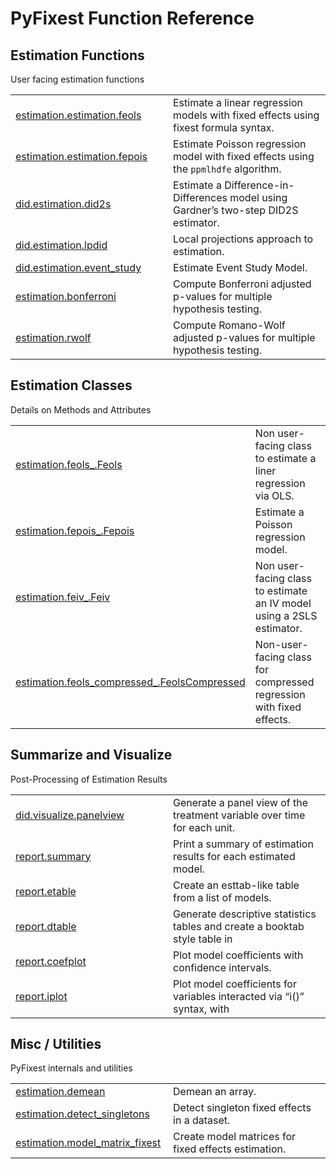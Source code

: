 # PyFixest Function Reference {.doc .doc-index}

## Estimation Functions

User facing estimation functions


| | |
| --- | --- |
| [estimation.estimation.feols](estimation.estimation.feols.qmd#pyfixest.estimation.estimation.feols) | Estimate a linear regression models with fixed effects using fixest formula syntax. |
| [estimation.estimation.fepois](estimation.estimation.fepois.qmd#pyfixest.estimation.estimation.fepois) | Estimate Poisson regression model with fixed effects using the `ppmlhdfe` algorithm. |
| [did.estimation.did2s](did.estimation.did2s.qmd#pyfixest.did.estimation.did2s) | Estimate a Difference-in-Differences model using Gardner's two-step DID2S estimator. |
| [did.estimation.lpdid](did.estimation.lpdid.qmd#pyfixest.did.estimation.lpdid) | Local projections approach to estimation. |
| [did.estimation.event_study](did.estimation.event_study.qmd#pyfixest.did.estimation.event_study) | Estimate Event Study Model. |
| [estimation.bonferroni](estimation.bonferroni.qmd#pyfixest.estimation.bonferroni) | Compute Bonferroni adjusted p-values for multiple hypothesis testing. |
| [estimation.rwolf](estimation.rwolf.qmd#pyfixest.estimation.rwolf) | Compute Romano-Wolf adjusted p-values for multiple hypothesis testing. |

## Estimation Classes

Details on Methods and Attributes


| | |
| --- | --- |
| [estimation.feols_.Feols](estimation.feols_.Feols.qmd#pyfixest.estimation.feols_.Feols) | Non user-facing class to estimate a liner regression via OLS. |
| [estimation.fepois_.Fepois](estimation.fepois_.Fepois.qmd#pyfixest.estimation.fepois_.Fepois) | Estimate a Poisson regression model. |
| [estimation.feiv_.Feiv](estimation.feiv_.Feiv.qmd#pyfixest.estimation.feiv_.Feiv) | Non user-facing class to estimate an IV model using a 2SLS estimator. |
| [estimation.feols_compressed_.FeolsCompressed](estimation.feols_compressed_.FeolsCompressed.qmd#pyfixest.estimation.feols_compressed_.FeolsCompressed) | Non-user-facing class for compressed regression with fixed effects. |

## Summarize and Visualize

Post-Processing of Estimation Results


| | |
| --- | --- |
| [did.visualize.panelview](did.visualize.panelview.qmd#pyfixest.did.visualize.panelview) | Generate a panel view of the treatment variable over time for each unit. |
| [report.summary](report.summary.qmd#pyfixest.report.summary) | Print a summary of estimation results for each estimated model. |
| [report.etable](report.etable.qmd#pyfixest.report.etable) | Create an esttab-like table from a list of models. |
| [report.dtable](report.dtable.qmd#pyfixest.report.dtable) | Generate descriptive statistics tables and create a booktab style table in |
| [report.coefplot](report.coefplot.qmd#pyfixest.report.coefplot) | Plot model coefficients with confidence intervals. |
| [report.iplot](report.iplot.qmd#pyfixest.report.iplot) | Plot model coefficients for variables interacted via "i()" syntax, with |

## Misc / Utilities

PyFixest internals and utilities


| | |
| --- | --- |
| [estimation.demean](estimation.demean.qmd#pyfixest.estimation.demean) | Demean an array. |
| [estimation.detect_singletons](estimation.detect_singletons.qmd#pyfixest.estimation.detect_singletons) | Detect singleton fixed effects in a dataset. |
| [estimation.model_matrix_fixest](estimation.model_matrix_fixest.qmd#pyfixest.estimation.model_matrix_fixest) | Create model matrices for fixed effects estimation. |